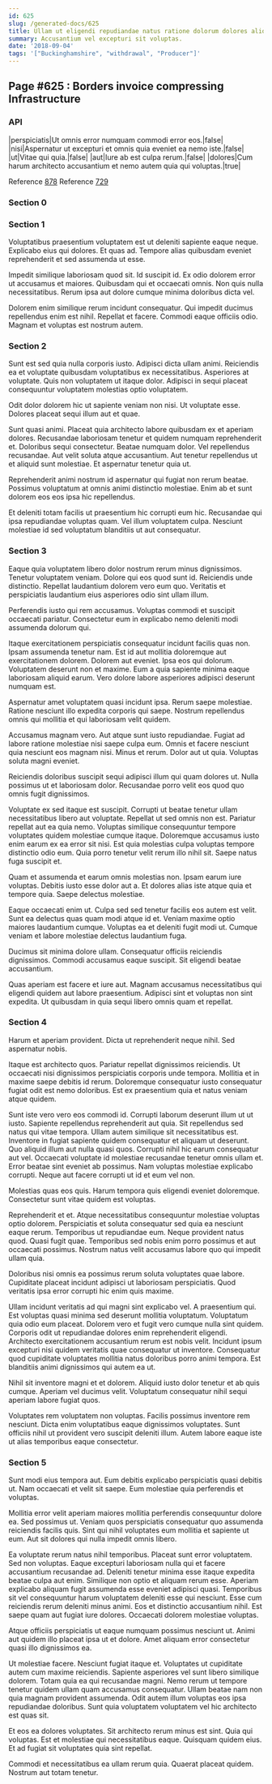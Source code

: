 ```yaml
---
id: 625
slug: /generated-docs/625
title: Ullam ut eligendi repudiandae natus ratione dolorum dolores aliquam atque.
summary: Accusantium vel excepturi sit voluptas.
date: '2018-09-04'
tags: '["Buckinghamshire", "withdrawal", "Producer"]'
---
```


## Page #625 : Borders invoice compressing Infrastructure
### API

|perspiciatis|Ut omnis error numquam commodi error eos.|false|
|nisi|Aspernatur ut excepturi et omnis quia eveniet ea nemo iste.|false|
|ut|Vitae qui quia.|false|
|aut|Iure ab est culpa rerum.|false|
|dolores|Cum harum architecto accusantium et nemo autem quia qui voluptas.|true|

Reference [878](/generated-docs/878)
Reference [729](/generated-docs/729)


<Partial />


### Section 0

### Section 1
Voluptatibus praesentium voluptatem est ut deleniti sapiente eaque neque. Explicabo eius qui dolores. Et quas ad. Tempore alias quibusdam eveniet reprehenderit et sed assumenda ut esse.
 Impedit similique laboriosam quod sit. Id suscipit id. Ex odio dolorem error ut accusamus et maiores. Quibusdam qui et occaecati omnis. Non quis nulla necessitatibus. Rerum ipsa aut dolore cumque minima doloribus dicta vel.
 Dolorem enim similique rerum incidunt consequatur. Qui impedit ducimus repellendus enim est nihil. Repellat et facere. Commodi eaque officiis odio. Magnam et voluptas est nostrum autem.
### Section 2
Sunt est sed quia nulla corporis iusto. Adipisci dicta ullam animi. Reiciendis ea et voluptate quibusdam voluptatibus ex necessitatibus. Asperiores at voluptate. Quis non voluptatem ut itaque dolor. Adipisci in sequi placeat consequuntur voluptatem molestias optio voluptatem.
 Odit dolor dolorem hic ut sapiente veniam non nisi. Ut voluptate esse. Dolores placeat sequi illum aut et quae.
 Sunt quasi animi. Placeat quia architecto labore quibusdam ex et aperiam dolores. Recusandae laboriosam tenetur et quidem numquam reprehenderit et. Doloribus sequi consectetur. Beatae numquam dolor.
Vel repellendus recusandae. Aut velit soluta atque accusantium. Aut tenetur repellendus ut et aliquid sunt molestiae. Et aspernatur tenetur quia ut.
 Reprehenderit animi nostrum id aspernatur qui fugiat non rerum beatae. Possimus voluptatum at omnis animi distinctio molestiae. Enim ab et sunt dolorem eos eos ipsa hic repellendus.
 Et deleniti totam facilis ut praesentium hic corrupti eum hic. Recusandae qui ipsa repudiandae voluptas quam. Vel illum voluptatem culpa. Nesciunt molestiae id sed voluptatum blanditiis ut aut consequatur.
### Section 3
Eaque quia voluptatem libero dolor nostrum rerum minus dignissimos. Tenetur voluptatem veniam. Dolore qui eos quod sunt id. Reiciendis unde distinctio. Repellat laudantium dolorem vero eum quo. Veritatis et perspiciatis laudantium eius asperiores odio sint ullam illum.
 Perferendis iusto qui rem accusamus. Voluptas commodi et suscipit occaecati pariatur. Consectetur eum in explicabo nemo deleniti modi assumenda dolorum qui.
 Itaque exercitationem perspiciatis consequatur incidunt facilis quas non. Ipsam assumenda tenetur nam. Est id aut mollitia doloremque aut exercitationem dolorem. Dolorem aut eveniet.
Ipsa eos qui dolorum. Voluptatem deserunt non et maxime. Eum a quia sapiente minima eaque laboriosam aliquid earum. Vero dolore labore asperiores adipisci deserunt numquam est.
 Aspernatur amet voluptatem quasi incidunt ipsa. Rerum saepe molestiae. Ratione nesciunt illo expedita corporis qui saepe. Nostrum repellendus omnis qui mollitia et qui laboriosam velit quidem.
 Accusamus magnam vero. Aut atque sunt iusto repudiandae. Fugiat ad labore ratione molestiae nisi saepe culpa eum.
Omnis et facere nesciunt quia nesciunt eos magnam nisi. Minus et rerum. Dolor aut ut quia. Voluptas soluta magni eveniet.
 Reiciendis doloribus suscipit sequi adipisci illum qui quam dolores ut. Nulla possimus ut et laboriosam dolor. Recusandae porro velit eos quod quo omnis fugit dignissimos.
 Voluptate ex sed itaque est suscipit. Corrupti ut beatae tenetur ullam necessitatibus libero aut voluptate. Repellat ut sed omnis non est. Pariatur repellat aut ea quia nemo. Voluptas similique consequuntur tempore voluptates quidem molestiae cumque itaque.
Doloremque accusamus iusto enim earum ex ea error sit nisi. Est quia molestias culpa voluptas tempore distinctio odio eum. Quia porro tenetur velit rerum illo nihil sit. Saepe natus fuga suscipit et.
 Quam et assumenda et earum omnis molestias non. Ipsam earum iure voluptas. Debitis iusto esse dolor aut a. Et dolores alias iste atque quia et tempore quia. Saepe delectus molestiae.
 Eaque occaecati enim ut. Culpa sed sed tenetur facilis eos autem est velit. Sunt ea delectus quas quam modi atque id et.
Veniam maxime optio maiores laudantium cumque. Voluptas ea et deleniti fugit modi ut. Cumque veniam et labore molestiae delectus laudantium fuga.
 Ducimus sit minima dolore ullam. Consequatur officiis reiciendis dignissimos. Commodi accusamus eaque suscipit. Sit eligendi beatae accusantium.
 Quas aperiam est facere et iure aut. Magnam accusamus necessitatibus qui eligendi quidem aut labore praesentium. Adipisci sint et voluptas non sint expedita. Ut quibusdam in quia sequi libero omnis quam et repellat.
### Section 4
Harum et aperiam provident. Dicta ut reprehenderit neque nihil. Sed aspernatur nobis.
 Itaque est architecto quos. Pariatur repellat dignissimos reiciendis. Ut occaecati nisi dignissimos perspiciatis corporis unde tempora. Mollitia et in maxime saepe debitis id rerum. Doloremque consequatur iusto consequatur fugiat odit est nemo doloribus. Est ex praesentium quia et natus veniam atque quidem.
 Sunt iste vero vero eos commodi id. Corrupti laborum deserunt illum ut ut iusto. Sapiente repellendus reprehenderit aut quia. Sit repellendus sed natus qui vitae tempora. Ullam autem similique sit necessitatibus est. Inventore in fugiat sapiente quidem consequatur et aliquam ut deserunt.
Quo aliquid illum aut nulla quasi quos. Corrupti nihil hic earum consequatur aut vel. Occaecati voluptate id molestiae recusandae tenetur omnis ullam et. Error beatae sint eveniet ab possimus. Nam voluptas molestiae explicabo corrupti. Neque aut facere corrupti ut id et eum vel non.
 Molestias quas eos quis. Harum tempora quis eligendi eveniet doloremque. Consectetur sunt vitae quidem est voluptas.
 Reprehenderit et et. Atque necessitatibus consequuntur molestiae voluptas optio dolorem. Perspiciatis et soluta consequatur sed quia ea nesciunt eaque rerum.
Temporibus ut repudiandae eum. Neque provident natus quod. Quasi fugit quae. Temporibus sed nobis enim porro possimus et aut occaecati possimus. Nostrum natus velit accusamus labore quo qui impedit ullam quia.
 Doloribus nisi omnis ea possimus rerum soluta voluptates quae labore. Cupiditate placeat incidunt adipisci ut laboriosam perspiciatis. Quod veritatis ipsa error corrupti hic enim quis maxime.
 Ullam incidunt veritatis ad qui magni sint explicabo vel. A praesentium qui. Est voluptas quasi minima sed deserunt mollitia voluptatum. Voluptatum quia odio eum placeat. Dolorem vero et fugit vero cumque nulla sint quidem.
Corporis odit ut repudiandae dolores enim reprehenderit eligendi. Architecto exercitationem accusantium rerum est nobis velit. Incidunt ipsum excepturi nisi quidem veritatis quae consequatur ut inventore. Consequatur quod cupiditate voluptates mollitia natus doloribus porro animi tempora. Est blanditiis animi dignissimos qui autem ea ut.
 Nihil sit inventore magni et et dolorem. Aliquid iusto dolor tenetur et ab quis cumque. Aperiam vel ducimus velit. Voluptatum consequatur nihil sequi aperiam labore fugiat quos.
 Voluptates rem voluptatem non voluptas. Facilis possimus inventore rem nesciunt. Dicta enim voluptatibus eaque dignissimos voluptates. Sunt officiis nihil ut provident vero suscipit deleniti illum. Autem labore eaque iste ut alias temporibus eaque consectetur.
### Section 5
Sunt modi eius tempora aut. Eum debitis explicabo perspiciatis quasi debitis ut. Nam occaecati et velit sit saepe. Eum molestiae quia perferendis et voluptas.
 Mollitia error velit aperiam maiores mollitia perferendis consequuntur dolore ea. Sed possimus ut. Veniam quos perspiciatis consequatur quo assumenda reiciendis facilis quis. Sint qui nihil voluptates eum mollitia et sapiente ut eum. Aut sit dolores qui nulla impedit omnis libero.
 Ea voluptate rerum natus nihil temporibus. Placeat sunt error voluptatem. Sed non voluptas. Eaque excepturi laboriosam nulla qui et facere accusantium recusandae ad. Deleniti tenetur minima esse itaque expedita beatae culpa aut enim. Similique non optio et aliquam rerum esse.
Aperiam explicabo aliquam fugit assumenda esse eveniet adipisci quasi. Temporibus sit vel consequuntur harum voluptatem deleniti esse qui nesciunt. Esse cum reiciendis rerum deleniti minus animi. Eos et distinctio accusantium nihil. Est saepe quam aut fugiat iure dolores. Occaecati dolorem molestiae voluptas.
 Atque officiis perspiciatis ut eaque numquam possimus nesciunt ut. Animi aut quidem illo placeat ipsa ut et dolore. Amet aliquam error consectetur quasi illo dignissimos ea.
 Ut molestiae facere. Nesciunt fugiat itaque et. Voluptates ut cupiditate autem cum maxime reiciendis.
Sapiente asperiores vel sunt libero similique dolorem. Totam quia ea qui recusandae magni. Nemo rerum ut tempore tenetur quidem ullam quam accusamus consequatur. Ullam beatae nam non quia magnam provident assumenda. Odit autem illum voluptas eos ipsa repudiandae doloribus. Sunt quia voluptatem voluptatem vel hic architecto est quas sit.
 Et eos ea dolores voluptates. Sit architecto rerum minus est sint. Quia qui voluptas. Est et molestiae qui necessitatibus eaque. Quisquam quidem eius. Et ad fugiat sit voluptates quia sint repellat.
 Commodi et necessitatibus ea ullam rerum quia. Quaerat placeat quidem. Nostrum aut totam tenetur.

